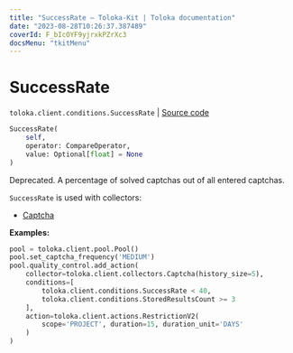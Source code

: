 ```yaml
---
title: "SuccessRate — Toloka-Kit | Toloka documentation"
date: "2023-08-28T10:26:37.387489"
coverId: F_bIcOYF9yjrxkPZrXc3
docsMenu: "tkitMenu"
---
```


# SuccessRate

`toloka.client.conditions.SuccessRate` | [Source code](https://github.com/Toloka/toloka-kit/blob/v1.2.1/src/client/conditions.py#L541)

```python
SuccessRate(
    self,
    operator: CompareOperator,
    value: Optional[float] = None
)
```

Deprecated. A percentage of solved captchas out of all entered captchas.

`SuccessRate` is used with collectors:
- [Captcha](/docs/toloka-kit/reference/toloka.client.collectors.Captcha)

**Examples:**

```python
pool = toloka.client.pool.Pool()
pool.set_captcha_frequency('MEDIUM')
pool.quality_control.add_action(
    collector=toloka.client.collectors.Captcha(history_size=5),
    conditions=[
        toloka.client.conditions.SuccessRate < 40,
        toloka.client.conditions.StoredResultsCount >= 3
    ],
    action=toloka.client.actions.RestrictionV2(
        scope='PROJECT', duration=15, duration_unit='DAYS'
    )
)
```